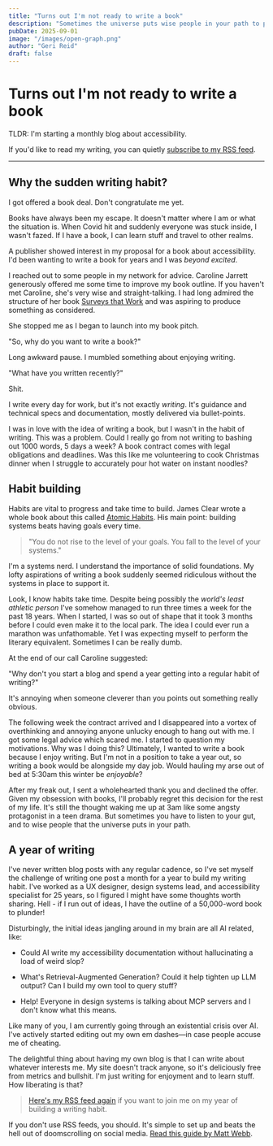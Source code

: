 ```yaml
---
title: "Turns out I'm not ready to write a book"
description: "Sometimes the universe puts wise people in your path to point out the obvious. Like maybe start with a blog before committing to 50,000 words."
pubDate: 2025-09-01
image: "/images/open-graph.png"
author: "Geri Reid"
draft: false
---
```


# Turns out I'm not ready to write a book

TLDR: I'm starting a monthly blog about accessibility. 

If you'd like to read my writing, you can quietly [subscribe to my RSS feed](https://gerireid.com/rss.xml). 

---

## Why the sudden writing habit?

I got offered a book deal. Don't congratulate me yet.

Books have always been my escape. It doesn't matter where I am or what the situation is. When Covid hit and suddenly everyone was stuck inside, I wasn't fazed. If I have a book, I can learn stuff and travel to other realms.

A publisher showed interest in my proposal for a book about accessibility. I'd been wanting to write a book for years and I was *beyond excited*.

I reached out to some people in my network for advice. Caroline Jarrett generously offered me some time to improve my book outline. If you haven't met Caroline, she's very wise and straight-talking. I had long admired the structure of her book [Surveys that Work](https://www.effortmark.co.uk/surveysthatwork-the-book-and-extras/) and was aspiring to produce something as considered.

She stopped me as I began to launch into my book pitch.

"So, why do you want to write a book?"

Long awkward pause. I mumbled something about enjoying writing.

"What have you written recently?"

Shit.

I write every day for work, but it's not exactly *writing*. It's guidance and technical specs and documentation, mostly delivered via bullet-points.

I was in love with the idea of writing a book, but I wasn't in the habit of writing. This was a problem. Could I really go from not writing to bashing out 1000 words, 5 days a week? A book contract comes with legal obligations and deadlines. Was this like me volunteering to cook Christmas dinner when I struggle to accurately pour hot water on instant noodles?

## Habit building

Habits are vital to progress and take time to build. James Clear wrote a whole book about this called [Atomic Habits](https://jamesclear.com/atomic-habits). His main point: building systems beats having goals every time.

> "You do not rise to the level of your goals. You fall to the level of your systems."

I'm a systems nerd. I understand the importance of solid foundations. My lofty aspirations of writing a book suddenly seemed ridiculous without the systems in place to support it.

Look, I know habits take time. Despite being possibly the *world's least athletic person* I've somehow managed to run three times a week for the past 18 years. When I started, I was so out of shape that it took 3 months before I could even make it to the local park. The idea I could ever run a marathon was unfathomable. Yet I was expecting myself to perform the literary equivalent. Sometimes I can be really dumb.

At the end of our call Caroline suggested:

"Why don't you start a blog and spend a year getting into a regular habit of writing?"

It's annoying when someone cleverer than you points out something really obvious. 

The following week the contract arrived and I disappeared into a vortex of overthinking and annoying anyone unlucky enough to hang out with me. I got some legal advice which scared me. I started to question my motivations. Why was I doing this? Ultimately, I wanted to write a book because I enjoy writing. But I'm not in a position to take a year out, so writing a book would be alongside my day job. Would hauling my arse out of bed at 5:30am this winter be *enjoyable*? 

After my freak out, I sent a wholehearted thank you and declined the offer. Given my obsession with books, I'll probably regret this decision for the rest of my life. It's still the thought waking me up at 3am like some angsty protagonist in a teen drama. But sometimes you have to listen to your gut, and to wise people that the universe puts in your path.

## A year of writing

I've never written blog posts with any regular cadence, so I've set myself the challenge of writing one post a month for a year to build my writing habit. I've worked as a UX designer, design systems lead, and accessibility specialist for 25 years, so I figured I might have some thoughts worth sharing. Hell - if I run out of ideas, I have the outline of a 50,000-word book to plunder!

Disturbingly, the initial ideas jangling around in my brain are all AI related, like:

* Could AI write my accessibility documentation without hallucinating a load of weird slop?

* What's Retrieval-Augmented Generation? Could it help tighten up LLM output? Can I build my own tool to query stuff?

* Help! Everyone in design systems is talking about MCP servers and I don't know what this means.

Like many of you, I am currently going through an existential crisis over AI. I've actively started editing out my own em dashes—in case people accuse me of cheating. 

The delightful thing about having my own blog is that I can write about whatever interests me. My site doesn't track anyone, so it's deliciously free from metrics and bullshit. I'm just writing for enjoyment and to learn stuff. How liberating is that?

> [Here's my RSS feed again](https://gerireid.com/rss.xml) if you want to join me on my year of building a writing habit. 

If you don't use RSS feeds, you should. It's simple to set up and beats the hell out of doomscrolling on social media. [Read this guide by Matt Webb](https://aboutfeeds.com/).













